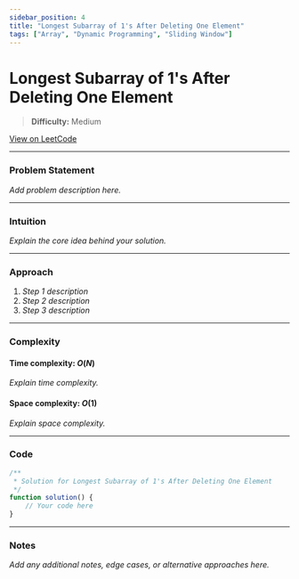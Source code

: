 ```yaml
---
sidebar_position: 4
title: "Longest Subarray of 1's After Deleting One Element"
tags: ["Array", "Dynamic Programming", "Sliding Window"]
---
```


# Longest Subarray of 1's After Deleting One Element

> **Difficulty:** Medium

[View on LeetCode](https://leetcode.com/problems/longest-subarray-of-1-s-after-deleting-one-element/)

***

### Problem Statement

_Add problem description here._

***

### Intuition

_Explain the core idea behind your solution._

***

### Approach

1. _Step 1 description_
2. _Step 2 description_
3. _Step 3 description_

***

### Complexity

#### Time complexity: $O(N)$

_Explain time complexity._

#### Space complexity: $O(1)$

_Explain space complexity._

***

### Code

```javascript
/**
 * Solution for Longest Subarray of 1's After Deleting One Element
 */
function solution() {
    // Your code here
}
```

***

### Notes

_Add any additional notes, edge cases, or alternative approaches here._
